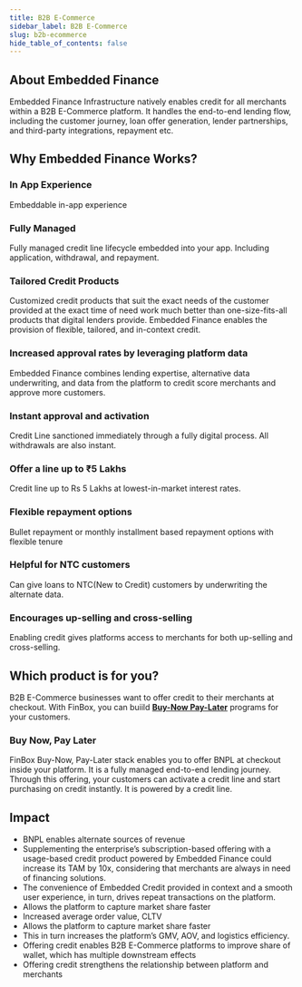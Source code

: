 ```yaml
---
title: B2B E-Commerce
sidebar_label: B2B E-Commerce
slug: b2b-ecommerce
hide_table_of_contents: false
---
```


## About Embedded Finance
Embedded Finance Infrastructure natively enables credit for all merchants within a B2B E-Commerce platform. It handles the end-to-end lending flow, including the customer journey, loan offer generation, lender partnerships, and third-party integrations, repayment etc.

## Why Embedded Finance Works?


### In App Experience
Embeddable in-app experience

### Fully Managed
Fully managed credit line lifecycle embedded into your app. Including application, withdrawal, and repayment.

### Tailored Credit Products
Customized credit products that suit the exact needs of the customer provided at the exact time of need work much better than one-size-fits-all products that digital lenders provide. Embedded Finance enables the provision of flexible, tailored, and in-context credit.

### Increased approval rates by leveraging platform data

Embedded Finance combines lending expertise, alternative data underwriting, and data from the platform to credit score merchants and approve more customers.

### Instant approval and activation

Credit Line sanctioned immediately through a fully digital process. All withdrawals are also instant.


### Offer a line up to ₹5 Lakhs
Credit line up to Rs 5 Lakhs at lowest-in-market interest rates.

### Flexible repayment options

Bullet repayment or monthly installment based repayment options with flexible tenure

### Helpful for NTC customers
Can give loans to NTC(New to Credit) customers by underwriting the alternate data.

### Encourages up-selling and cross-selling

Enabling credit gives platforms access to merchants for both up-selling and cross-selling.

## Which product is for you?


B2B E-Commerce businesses want to offer credit to their merchants at checkout. With FinBox, you can buiild [**Buy-Now Pay-Later**](/build/buy-now-pay-later) programs
for your customers.

### Buy Now, Pay Later

FinBox Buy-Now, Pay-Later stack enables you to offer BNPL at checkout inside your platform. It is a fully managed end-to-end lending journey. Through this offering, your customers can activate a credit line and start purchasing on credit instantly. It is powered by a credit line.

## Impact

* BNPL enables alternate sources of revenue
* Supplementing the enterprise’s subscription-based offering with a usage-based credit product powered by Embedded Finance could increase its TAM by 10x, considering that merchants are always in need of financing solutions.
* The convenience of Embedded Credit provided in context and a smooth user experience, in turn, drives repeat transactions on the platform.
* Allows the platform to capture market share faster
* Increased average order value, CLTV
* Allows the platform to capture market share faster
* This in turn increases the platform’s GMV, AOV, and logistics efficiency.
* Offering credit enables B2B E-Commerce platforms to improve share of wallet, which has multiple downstream effects
* Offering credit strengthens the relationship between platform and merchants





